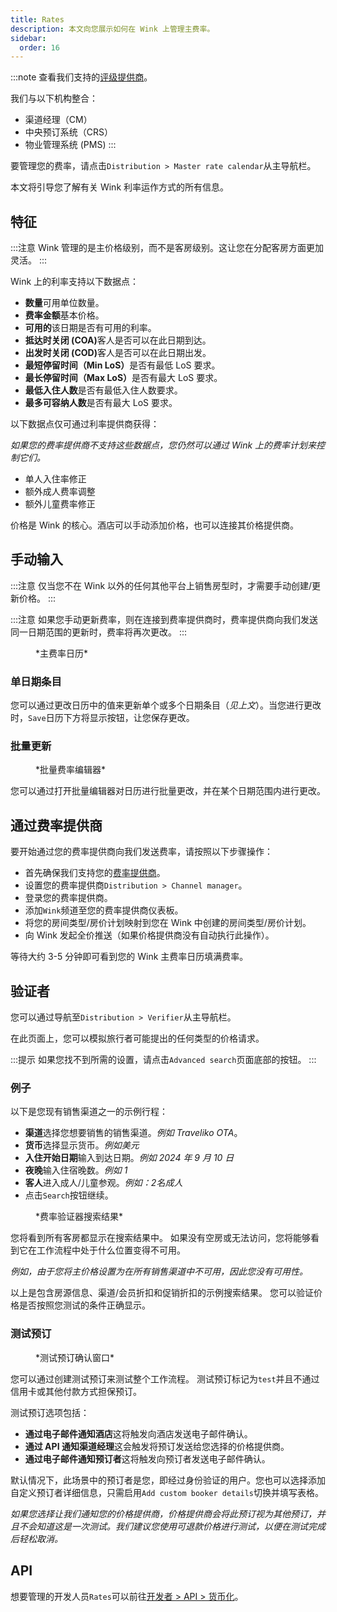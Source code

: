 ```yaml
---
title: Rates
description: 本文向您展示如何在 Wink 上管理主费率。
sidebar:
  order: 16
---
```


:::note
查看我们支持的[评级提供商](/extranet/rate-providers)。

我们与以下机构整合：

* 渠道经理（CM）
* 中央预订系统（CRS）
* 物业管理系统 (PMS)
  :::

要管理您的费率，请点击`Distribution > Master rate calendar`从主导航栏。

本文将引导您了解有关 Wink 利率运作方式的所有信息。

## 特征

:::注意
Wink 管理的是主价格级别，而不是客房级别。这让您在分配客房方面更加灵活。
:::

Wink 上的利率支持以下数据点：

* **数量**可用单位数量。
* **费率金额**基本价格。
* **可用的**该日期是否有可用的利率。
* **抵达时关闭 (COA)**&#x5BA2;人是否可以在此日期到达。
* **出发时关闭 (COD)**&#x5BA2;人是否可以在此日期出发。
* **最短停留时间（Min LoS）**&#x662F;否有最低 LoS 要求。
* **最长停留时间（Max LoS）**&#x662F;否有最大 LoS 要求。
* **最低入住人数**是否有最低入住人数要求。
* **最多可容纳人数**是否有最大 LoS 要求。

以下数据点仅可通过利率提供商获得：

*如果您的费率提供商不支持这些数据点，您仍然可以通过 Wink 上的费率计划来控制它们。*

* 单人入住率修正
* 额外成人费率调整
* 额外儿童费率修正

价格是 Wink 的核心。酒店可以手动添加价格，也可以连接其价格提供商。

## 手动输入

:::注意
仅当您不在 Wink 以外的任何其他平台上销售房型时，才需要手动创建/更新价格。
:::

:::注意
如果您手动更新费率，则在连接到费率提供商时，费率提供商向我们发送同一日期范围的更新时，费率将再次更改。
:::

<figure>
  <CloudinaryImage width="700" height="251" resize="scale" quality="best" alt="主费率日历" src="academy/rate-calendar" errorImage="noimage_opaque_nyrtl0.png" />

  <figcaption>*主费率日历*</figcaption>
</figure>


### 单日期条目

您可以通过更改日历中的值来更新单个或多个日期条目（*见上文*）。当您进行更改时，`Save`日历下方将显示按钮，让您保存更改。

### 批量更新

<figure>
  <CloudinaryImage width="700" height="267" resize="scale" quality="best" alt="批量费率编辑器" src="academy/bulk-editor" errorImage="noimage_opaque_nyrtl0.png" />

  <figcaption>*批量费率编辑器*</figcaption>
</figure>


您可以通过打开批量编辑器对日历进行批量更改，并在某个日期范围内进行更改。

## 通过费率提供商

要开始通过您的费率提供商向我们发送费率，请按照以下步骤操作：

* 首先确保我们支持您的[费率提供商](/extranet/rate-providers)。
* 设置您的费率提供商`Distribution > Channel manager`。
* 登录您的费率提供商。
* 添加`Wink`频道至您的费率提供商仪表板。
* 将您的房间类型/房价计划映射到您在 Wink 中创建的房间类型/房价计划。
* 向 Wink 发起全价推送（如果价格提供商没有自动执行此操作）。

等待大约 3-5 分钟即可看到您的 Wink 主费率日历填满费率。

## 验证者

您可以通过导航至`Distribution > Verifier`从主导航栏。

在此页面上，您可以模拟旅行者可能提出的任何类型的价格请求。

:::提示
如果您找不到所需的设置，请点击`Advanced search`页面底部的按钮。
:::

### 例子

以下是您现有销售渠道之一的示例行程：

* **渠道**选择您想要销售的销售渠道。*例如 Traveliko OTA*。
* **货币**选择显示货币。*例如美元*
* **入住开始日期**输入到达日期。*例如 2024 年 9 月 10 日*
* **夜晚**输入住宿晚数。*例如 1*
* **客人**进入成人/儿童参观。*例如：2名成人*
* 点击`Search`按钮继续。

<figure>
  <CloudinaryImage width="350" height="501" resize="scale" quality="best" alt="速率验证器结果" src="academy/rate-verifier" errorImage="noimage_opaque_nyrtl0.png" />

  <figcaption>*费率验证器搜索结果*</figcaption>
</figure>


您将看到所有客房都显示在搜索结果中。
如果没有空房或无法访问，您将能够看到它在工作流程中处于什么位置变得不可用。

*例如，由于您将主价格设置为在所有销售渠道中不可用，因此您没有可用性。*

以上是包含房源信息、渠道/会员折扣和促销折扣的示例搜索结果。
您可以验证价格是否按照您测试的条件正确显示。

### 测试预订

<figure>
  <CloudinaryImage width="350" height="459" resize="scale" quality="best" alt="测试预订模式" src="academy/test-booking" errorImage="noimage_opaque_nyrtl0.png" />

  <figcaption>*测试预订确认窗口*</figcaption>
</figure>


您可以通过创建测试预订来测试整个工作流程。
测试预订标记为`test`并且不通过信用卡或其他付款方式担保预订。

测试预订选项包括：

* **通过电子邮件通知酒店**这将触发向酒店发送电子邮件确认。
* **通过 API 通知渠道经理**这会触发将预订发送给您选择的价格提供商。
* **通过电子邮件通知预订者**这将触发向预订者发送电子邮件确认。

默认情况下，此场景中的预订者是您，即经过身份验证的用户。您也可以选择添加自定义预订者详细信息，只需启用`Add custom booker details`切换并填写表格。

*如果您选择让我们通知您的价格提供商，价格提供商会将此预订视为其他预订，并且不会知道这是一次测试。我们建议您使用可退款价格进行测试，以便在测试完成后轻松取消。*

## API

想要管理的开发人员`Rates`可以前往[开发者 > API > 货币化](/developers/apis/#monetize-api)。

